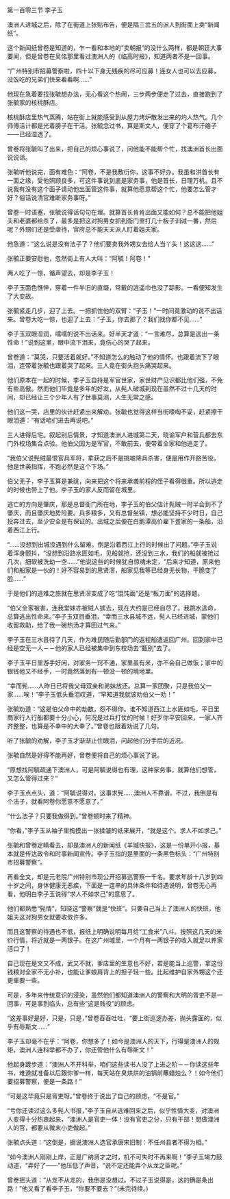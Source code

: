 

第一百零三节 李子玉

澳洲人进城之后，除了在街道上张贴布告，便是隔三岔五的派人到街面上卖“新闻纸”。

这个新闻纸曾卷是知道的，乍一看和本地的“卖朝报”的没什么两样，都是朝廷大事要闻，但是曾卷在吴佲那里看过澳洲人的《临高时报》，知道两者不是一回事。

“广州特别市招募警察啦，四十以下身无残疾的尽可应募！连女人也可以去应募，没饭吃的兄弟们快来看看啊……”

他现在急着要找张毓想办法，无心看这个热闹，三步两步便走了过去，直接跑到了张毓家的核桃酥店。

核桃酥店里热气蒸腾，站在街上就能感受到从屋力烤炉散发出来的灼人热气。几个师傅活计都是光着膀子在干活。张毓念过书，算是斯文人，便穿了个葛布汗络子――已经湿透了。

曾卷将张毓叫了出来，把自己的烦心事说了，问他能不能帮个忙，找澳洲首长出面说说话。

张毓听他说完，面有难色：“阿卷，不是我敷衍你，这事不好办。我虽和洪首长有一面之缘，受他照顾良多，可这件事说到底是家务事，他是首长，日理万机。且不说我有没有这个面子请动他出面管这件事，就算他愿意帮这个忙，他要怎么管才好？俗话说清官难断家务事呀。”

曾卷一时语塞，张毓说得话句句在理。就算首长肯肯出面又能如何？总不能把他姐夫和老婆都给杀了，最多是把这对狗男女抓到衙门里打几十板子训诫一番，然后呢？外甥们还是受虐待，官府总不能天天派人盯着姐夫家。

他急道：“这么说是没有法子了？他们要卖我外甥女去给人当丫头！这这这……”

张毓正要安慰他，忽然街上有人大叫：“阿毓！阿卷！”

两人吃了一惊，循声望去，却是李子玉！

李子玉面色憔悴，穿着一件半旧的直缀，常戴的逍遥巾也没了踪影。一看便知发生了大变故。

张毓紧走几步，迎了上去。一把抓住他的双臂：“子玉！”一时间竟激动的说不出话来。曾卷大吃一惊，也迎了上去：“子玉，你去那了？我们找你都不见……”

李子玉双眼湿润，嚅嚅的说不出话来。好半天才道：“一言难尽，总算是逃出一条性命！”说到这里，眼中流下泪来，竟伤心的哭了起来。

曾卷道：“莫哭，只要活着就好。”不知道怎么的触动了他的情怀。也跟着流下了眼泪，连带着张毓也跟着哭了起来。三人竟在街头抱头痛哭起来。

他们原本在一起的时候，李子玉自持是军官世家，家世财产见识都比他们强，不免有些高傲。然而他们毕竟是多年的好友，从髡人破城到现在虽然不过十几天的时间，却已经让三个少年人有了世事莫测，人生无常之感。

他们这一哭，店里的伙计赶紧出来解劝。张毓也觉得这样当街嚎啕不妥，赶紧擦干眼泪道：“有话咱们进去再说吧。”

三人进得后宅。叙起别后情景，才知道澳洲人进城第二天，晓谕军户和营兵都去东门外校场集合点验。他伯父因为是军官，不敢前去，便带着全家和他逃走了。

“我伯父说髡贼最恨官兵军将，拿获之后不是挑唆降兵杀害，便是用作开路苦役。他是世袭指挥，不跑必然是这个下场。”

伯父无子，李子玉算是兼祧，向来把这个将来承袭前程的侄子看得很重。所以逃走的时候也带上了他。李子玉的家人反而留在城里。

逃亡的方向是肇庆，那是总督衙门所在地，李子玉的伯父估计髡贼一时半会到不了肇庆，而且肇庆地势险要。兵多粮多，又有总督坐镇，想必能坚持不少时日，自己投奔过去，至少安全是有保证的。出城之后便在白鹅潭高价雇下疍家的一条船，沿着西江上行。

“……没想到出城没遇到什么留难。倒是沿着西江上行的时候出了问题。”李子玉说着浑身颤抖，“没想到沿路水匪如毛，见船就抢，还没到三水，我们的船就被抢过几次，细软被洗劫一空……”他说这些的时候犹自惊魂未定，“后来才知道，原来他们和船家是一伙的！好不容易到的思贤滘，船家见我等已经身无长物，干脆变了脸……”

于是他们的逃难之旅就在思贤滘变成了吃“馄饨面”还是“板刀面”的选择题。

“伯父全家被害，连我堂妹亦被贼人掳去，现在大约是已经自尽了。我跳水逃命，总算逃出性命来。”李子玉双目垂泪，“幸而三水县城不远，髡人已经进城，蒙他们收留救助，给了我一碗热汤才算回过气来。”

李子玉在三水县待了几天，作为难民随后勤部门的返程船遣返回广州。回到家中已经是空无一人－－他的家人已经被集中到东校场去“甄别”去了。

李子玉平日里游手好闲，对家务一窍不通，家里虽有米，亦不会自己做饭；家中的银钱他又不经手，一时竟然落到有一顿没一顿的境地里。

“幸而髡……人昨日已将我父母双亲和弟妹放还。总算一家团聚，只是我伯父一家……唉！”李子玉低头垂泪叹道，“早知道我就该劝伯父一劝！”

张毓劝道：“这是伯父命中的劫数，怨不得你。谁不知道西江上水匪如毛，平日里商家行人行船都要十分小心，何况是过兵打仗的时候！好歹你平安回来，一家人齐齐整整，也算是不幸中的大幸了。”曾卷也跟着劝说了几句。

听了张毓的劝解，李子玉才渐渐止住眼泪，问起他们分手后的近况。

张毓自然是好得不能再好，曾卷便将自己的烦心事说了说。

“原想找阿毓疏通下澳洲人，可是阿毓说得也有理，这种家务事，就算他们想管，又怎么管得过来？”

李子玉点点头，道：“阿毓说得对。这事求髡……澳洲人不靠谱。不过，我倒是有个法子，就看阿卷你愿意不愿意了。”

“什么法子？只要我做得到。”曾卷顿时来了精神。

“你看，”李子玉从袖子里掏摸出一张揉皱的纸来展开，“就是这个。求人不如求己。”

张毓和曾卷定睛看去，却是澳洲人的新闻纸《羊城快报》，这是一份单开小报，基本就是传达政令和时事新闻宣传。李子玉指的是里面的一条黑色标头：“广州特别市招募警察”。

再看全文，却是元老院广州特别市现公开招募巡警察一千名。要求年龄十八岁到四十岁之间，身体健康无恶疾，下面是一连串的具体条件和待遇说明，曾卷无心再看，他明白李子玉说得“求人不如求己”的意思了。

他们都熟悉“髡情”，知晓这“警察”就是“快班”。只要自己当上了澳洲人的快班，他姐夫这对狗男女就要收敛许多。

而且这警察的待遇也不低，报纸上明确说明每月给“工食米”八斗。按照这几天的米价行情，将近就是一两银子。在这广州城里，一个月有一两银子的收入就足以养家活口了！

自己现在是文又不成，武又不就，爹店里的生意也不好，若是能当上巡警，拿这份钱粮对全家不无小补，也能让爹娘肩背上的担子轻一些。比起维护自家外甥这个还更重要一些。

可是，多年来传统意识的浸染，虽然他们都知道澳洲人的警察和大明的胥吏不是一回事，可是事到临头，总有些“这是贱役”的顾虑。

“这差事好是好，只是，只是，”曾卷吞吞吐吐，“要上街巡逻办差，抛头露面的，似乎有辱斯文……”

李子玉却毫不在乎：“阿卷，你想多了！如今是澳洲人的天下，行得是澳洲人的规矩，澳洲人连科举都不办了，你还管他什么有辱斯文！”

他起身踱步道：“澳洲人不开科举，咱们这些读书人没了上进之阶－－你读这些年书，难道就准备以后跟你爹一样，每天站在臭烘烘的油锅前蘸蜡烛么？！如今他们要招募警察，便是一条路！”

“可是这毕竟只是胥吏呀。”曾卷终于说出了自己的顾虑，“不是官。”

“亏你还读过这么多髡人书报，”李子玉自从逃难回来之后，似乎性情大变，对澳洲人变得十分热衷起来，“澳洲人是官吏一体！没有官吏之分，只有干部！想做澳洲人的官，都要从微末小吏做起。”

张毓点头道：“这倒是，据说澳洲人选官承唐宋旧制：不任州县者不得为相。”

“如今澳洲人刚刚上岸，正是广纳贤才之时，机不可失时不再来啊！”李子玉竭力鼓动道，“弄好了――”他压低了声音，“说不定还能弄个从龙之臣呢。”

曾卷摇头道：“从龙不从龙的，我倒是没想过。不过子玉说得是，这的确是条出路！”他又看了看李子玉，“你要不要去？”(未完待续。)

